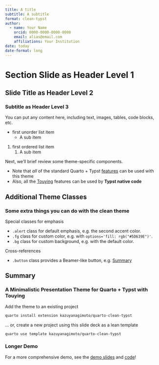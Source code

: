 ```yaml
---
title: A title
subtitle: A subtitle
format: clean-typst
author:
  - name: Your Name
    orcid: 0000-0000-0000-0000
    email: alias@email.com
    affiliations: Your Institution
date: today
date-format: long
---
```


# Section Slide as Header Level 1

## Slide Title as Header Level 2

### Subtitle as Header Level 3

You can put any content here, including text, images, tables, code blocks, etc.

- first unorder list item
    - A sub item

1. first ordered list item
    1. A sub item

Next, we'll brief review some theme-specific components.

- Note that _all_ of the standard Quarto + Typst
[features](https://quarto.org/docs/output-formats/typst.html) 
can be used with this theme
- Also, all the [Touying](https://touying-typ.github.io) features can be used by **Typst native code**

## Additional Theme Classes

### Some extra things you can do with the clean theme

Special classes for emphasis

- `.alert` class for default emphasis, e.g. [the second accent color]{.alert}.
- `.fg` class for custom color, e.g. [with `options='fill: rgb("#5D639E")'`]{.fg options='fill: rgb("#5D639E")'}.
- `.bg` class for custom background, e.g. [with the default color]{.bg}.

Cross-references

- `.button` class provides a Beamer-like button, e.g.
[[Summary]{.button}](#sec-summary)


## Summary {#sec-summary}

### A Minimalistic Presentation Theme for Quarto + Typst with Touying

Add the theme to an existing project

```.bash
quarto install extension kazuyanagimoto/quarto-clean-typst
```

... or, create a new project using this slide deck as a lean template

```.bash
quarto use template kazuyanagimoto/quarto-clean-typst
```


### Longer Demo

For a more comprehensive demo, see the [demo slides](https://kazuyanagimoto.com/quarto-slides-typst/slides/quarto-clean-typst/clean.pdf) and [code](https://github.com/kazuyanagimoto/quarto-slides-typst/blob/main/slides/quarto-clean-typst/clean.qmd)!
